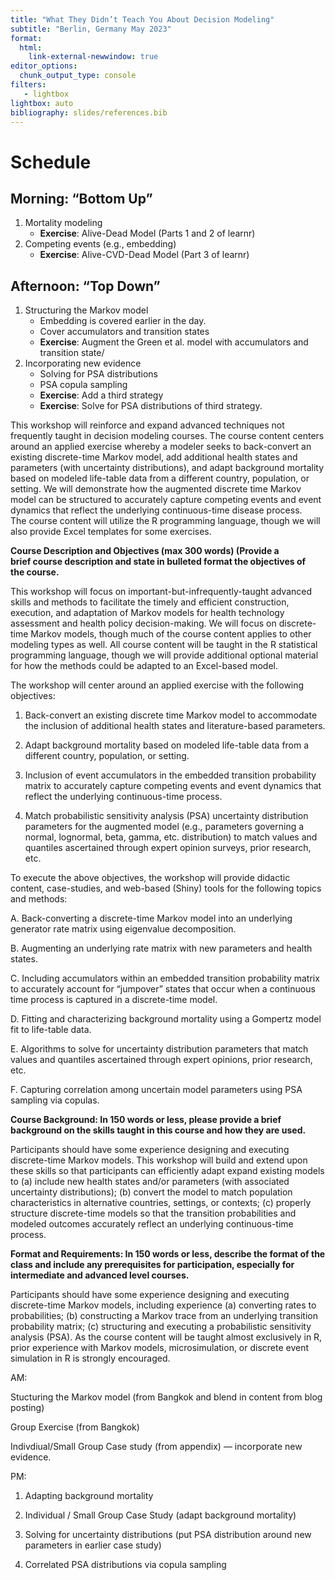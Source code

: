 ```yaml
---
title: "What They Didn’t Teach You About Decision Modeling"
subtitle: "Berlin, Germany May 2023"
format: 
  html:
    link-external-newwindow: true
editor_options: 
  chunk_output_type: console
filters:
   - lightbox
lightbox: auto
bibliography: slides/references.bib
---
```



# Schedule

## Morning: "Bottom Up"

1. Mortality modeling
    - **Exercise**: Alive-Dead Model (Parts 1 and 2 of learnr)
2. Competing events (e.g., embedding)
    - **Exercise**: Alive-CVD-Dead Model (Part 3 of learnr)

## Afternoon: "Top Down"

1. Structuring the Markov model
    - Embedding is covered earlier in the day. 
    - Cover accumulators and transition states
    - **Exercise**: Augment the Green et al. model with accumulators and transition state/  

2. Incorporating new evidence
    - Solving for PSA distributions
    - PSA copula sampling
    - **Exercise**: Add a third strategy
    - **Exercise**: Solve for PSA distributions of third strategy. 
    
    

This workshop will reinforce and expand advanced techniques not frequently taught in decision modeling courses. The course content centers around an applied exercise whereby a modeler seeks to back-convert an existing discrete-time Markov model, add additional health states and parameters (with uncertainty distributions), and adapt background mortality based on modeled life-table data from a different country, population, or setting. We will demonstrate how the augmented discrete time Markov model can be structured to accurately capture competing events and event dynamics that reflect the underlying continuous-time disease process. The course content will utilize the R programming language, though we will also provide Excel templates for some exercises.

**Course Description and Objectives (max 300 words) (Provide a brief course description and state in bulleted format the objectives of the course.**

This workshop will focus on important-but-infrequently-taught advanced skills and methods to facilitate the timely and efficient construction, execution, and adaptation of Markov models for health technology assessment and health policy decision-making. We will focus on discrete-time Markov models, though much of the course content applies to other modeling types as well. All course content will be taught in the R statistical programming language, though we will provide additional optional material for how the methods could be adapted to an Excel-based model.

The workshop will center around an applied exercise with the following objectives:

1.  Back-convert an existing discrete time Markov model to accommodate the inclusion of additional health states and literature-based parameters.

2.  Adapt background mortality based on modeled life-table data from a different country, population, or setting.

3.  Inclusion of event accumulators in the embedded transition probability matrix to accurately capture competing events and event dynamics that reflect the underlying continuous-time process.

4.  Match probabilistic sensitivity analysis (PSA) uncertainty distribution parameters for the augmented model (e.g., parameters governing a normal, lognormal, beta, gamma, etc. distribution) to match values and quantiles ascertained through expert opinion surveys, prior research, etc.

To execute the above objectives, the workshop will provide didactic content, case-studies, and web-based (Shiny) tools for the following topics and methods:

A. Back-converting a discrete-time Markov model into an underlying generator rate matrix using eigenvalue decomposition.

B. Augmenting an underlying rate matrix with new parameters and health states.

C. Including accumulators within an embedded transition probability matrix to accurately account for "jumpover" states that occur when a continuous time process is captured in a discrete-time model.

D. Fitting and characterizing background mortality using a Gompertz model fit to life-table data.

E. Algorithms to solve for uncertainty distribution parameters that match values and quantiles ascertained through expert opinions, prior research, etc.

F. Capturing correlation among uncertain model parameters using PSA sampling via copulas.

**Course Background: In 150 words or less, please provide a brief background on the skills taught in this course and how they are used.**

Participants should have some experience designing and executing discrete-time Markov models. This workshop will build and extend upon these skills so that participants can efficiently adapt expand existing models to (a) include new health states and/or parameters (with associated uncertainty distributions); (b) convert the model to match population characteristics in alternative countries, settings, or contexts; (c) properly structure discrete-time models so that the transition probabilities and modeled outcomes accurately reflect an underlying continuous-time process.

**Format and Requirements: In 150 words or less, describe the format of the class and include any prerequisites for participation, especially for intermediate and advanced level courses.**

Participants should have some experience designing and executing discrete-time Markov models, including experience (a) converting rates to probabilities; (b) constructing a Markov trace from an underlying transition probability matrix; (c) structuring and executing a probabilistic sensitivity analysis (PSA). As the course content will be taught almost exclusively in R, prior experience with Markov models, microsimulation, or discrete event simulation in R is strongly encouraged.

AM:

Stucturing the Markov model (from Bangkok and blend in content from blog posting)

Group Exercise (from Bangkok)

Indivdiual/Small Group Case study (from appendix) --- incorporate new evidence.

PM:

1.  Adapting background mortality

2.  Individual / Small Group Case Study (adapt background mortality)

3.  Solving for uncertainty distributions (put PSA distribution around new parameters in earlier case study)

4.  Correlated PSA distributions via copula sampling
